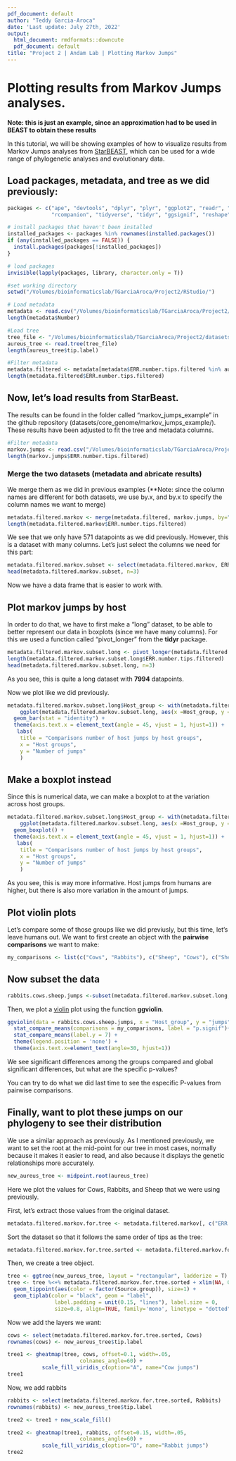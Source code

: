 ```yaml
---
pdf_document: default
author: "Teddy Garcia-Aroca"
date: 'Last update: July 27th, 2022'
output:
  html_document: rmdformats::downcute
  pdf_document: default
title: "Project 2 | Andam Lab | Plotting Markov Jumps"
---
```


# Plotting results from Markov Jumps analyses.

**Note: this is just an example, since an approximation had to be used in BEAST to obtain these results**

In this tutorial, we will be showing examples of how to visualize results from Markov Jumps analyses from [StarBEAST](https://taming-the-beast.org/tutorials/StarBeast-Tutorial/), which can be used for a wide range of phylogenetic analyses and evolutionary data.

## Load packages, metadata, and tree as we did previously:
  
```r
packages <- c("ape", "devtools", "dplyr", "plyr", "ggplot2", "readr", "ggpubr","ggnewscale",
              "rcompanion", "tidyverse", "tidyr", "ggsignif", "reshape", "ggtree", "phytools", "gridExtra")

# install packages that haven't been installed
installed_packages <- packages %in% rownames(installed.packages())
if (any(installed_packages == FALSE)) {
  install.packages(packages[!installed_packages])
}

# load packages
invisible(lapply(packages, library, character.only = T))

#set working directory
setwd("/Volumes/bioinformaticslab/TGarciaAroca/Project2/RStudio/")

# Load metadata
metadata <- read.csv("/Volumes/bioinformaticslab/TGarciaAroca/Project2/metadata/metadata.csv", sep=",", header=T)
length(metadata$Number)

#Load tree
tree_file <- "/Volumes/bioinformaticslab/TGarciaAroca/Project2/datasets/core_genome/raxml/RAxML_bestTree.aureus_raxml_out"
aureus_tree <- read.tree(tree_file)
length(aureus_tree$tip.label)

#Filter metadata
metadata.filtered <- metadata[metadata$ERR.number.tips.filtered %in% aureus_tree$tip.label,] #Extract 
length(metadata.filtered$ERR.number.tips.filtered)

```

## Now, let's load results from **StarBeas**t.

The results can be found in the folder called "markov_jumps_example" in the github repository (datasets/core_genome/markov_jumps_example/). These results have been adjusted to fit the tree and metadata columns.

```r
#Filter metadata
markov.jumps <- read.csv("/Volumes/bioinformaticslab/TGarciaAroca/Project2/datasets/core_genome/markov_jumps_example/aureus_markov_jumps.example.data.csv")
length(markov.jumps$ERR.number.tips.filtered)
```

### Merge the two datasets (metadata and abricate results)

We merge them as we did in previous examples (**Note: since the column names are different for both datasets, we use by.x, and by.x to specify the column names we want to merge)

```r
metadata.filtered.markov <- merge(metadata.filtered, markov.jumps, by="ERR.number.tips.filtered")
length(metadata.filtered.markov$ERR.number.tips.filtered)
```

We see that we only have 571 datapoints as we did previously. However, this is a dataset with many columns. Let's just select the columns we need for this part:

```r
metadata.filtered.markov.subset <- select(metadata.filtered.markov, ERR.number.tips.filtered, Source.group, Human, Pigs, Cows, Goats, Birds, Rabbits,Sheep, Horses, Rodents, Carnivora,Bat, Marine, Unknown, Unclassified)
head(metadata.filtered.markov.subset, n=3)
```

Now we have a data frame that is easier to work with.

## Plot markov jumps by host

In order to do that, we have to first make a "long" dataset, to be able to better represent our data in boxplots (since we have many columns). For this we used a function called "pivot_longer" from the **tidyr** package.

```r
metadata.filtered.markov.subset.long <- pivot_longer(metadata.filtered.markov.subset, cols=3:16, names_to = "Host_group", values_to = "jumps")
length(metadata.filtered.markov.subset.long$ERR.number.tips.filtered)
head(metadata.filtered.markov.subset.long, n=3)
```

As you see, this is quite a long dataset with **7994** datapoints.

Now we plot like we did previously.

```r
metadata.filtered.markov.subset.long$Host_group <- with(metadata.filtered.markov.subset.long, reorder(Host_group, -jumps))
	ggplot(metadata.filtered.markov.subset.long, aes(x =Host_group, y = jumps, fill=Host_group)) + 
  geom_bar(stat = "identity") +
  theme(axis.text.x = element_text(angle = 45, vjust = 1, hjust=1)) + 
   labs(
    title = "Comparisons number of host jumps by host groups",
    x = "Host groups",
    y = "Number of jumps"
    )
```

## Make a boxplot instead

Since this is numerical data, we can make a boxplot to at the variation across host groups.

```r
metadata.filtered.markov.subset.long$Host_group <- with(metadata.filtered.markov.subset.long, reorder(Host_group, -jumps))
	ggplot(metadata.filtered.markov.subset.long, aes(x =Host_group, y = jumps, fill=Host_group)) + 
  geom_boxplot() +
  theme(axis.text.x = element_text(angle = 45, vjust = 1, hjust=1)) + 
   labs(
    title = "Comparisons number of host jumps by host groups",
    x = "Host groups",
    y = "Number of jumps"
    )
```

As you see, this is way more informative. Host jumps from humans are higher, but there is also more variation in the amount of jumps.

## Plot violin plots

Let's compare some of those groups like we did previusly, but this time, let's leave humans out. We want to first create an object with the **pairwise comparisons** we want to make:

```r
my_comparisons <- list(c("Cows", "Rabbits"), c("Sheep", "Cows"), c("Sheep", "Rabbits") )
```

## Now subset the data

```r
rabbits.cows.sheep.jumps <-subset(metadata.filtered.markov.subset.long, Host_group==c("Cows", "Rabbits","Sheep"))
```

Then, we plot a [violin](https://mode.com/blog/violin-plot-examples/) plot using the function **ggviolin**.

```r
ggviolin(data = rabbits.cows.sheep.jumps, x = "Host_group", y = "jumps", fill = "Host_group", color="Host_group", add = "boxplot", add.params = list(fill = "white"))+
  stat_compare_means(comparisons = my_comparisons, label = "p.signif")+ # Add significance levels
  stat_compare_means(label.y = 7) +                                      # Add global the p-value 
  theme(legend.position = 'none') +
  theme(axis.text.x=element_text(angle=30, hjust=1))
```

We see significant differences among the groups compared and global significant differences, but what are the specific p-values?

You can try to do what we did last time to see the especific P-values from pairwise comparisons.

## Finally, want to plot these jumps on our **phylogeny** to see their distribution

We use a similar approach as previously. As I mentioned previously, we want to set the root at the mid-point for our tree in most cases, normally because it makes it easier to read, and also because it displays the genetic relationships more accurately.

```r
new_aureus_tree <- midpoint.root(aureus_tree)
```

Here we plot the values for Cows, Rabbits, and Sheep that we were using previously.

First, let's extract those values from the original dataset.

```r
metadata.filtered.markov.for.tree <- metadata.filtered.markov[, c("ERR.number.tips.filtered", "Source.group", "Cows", "Rabbits", "Sheep")]
```

Sort the dataset so that it follows the same order of tips as the tree:

```r
metadata.filtered.markov.for.tree.sorted <- metadata.filtered.markov.for.tree[match(new_aureus_tree$tip.label, metadata.filtered.markov.for.tree$ERR.number.tips.filtered),]
```

Then, we create a tree object.

```r
tree <- ggtree(new_aureus_tree, layout = "rectangular", ladderize = T) 
tree <- tree %<+% metadata.filtered.markov.for.tree.sorted + xlim(NA, 0.8) +
  geom_tippoint(aes(color = factor(Source.group)), size=1) + 
  geom_tiplab(color = "black", geom = "label", 
               label.padding = unit(0.15, "lines"), label.size = 0, 
               size=0.8, align=TRUE, family='mono', linetype = "dotted", linesize = .2)
```

Now we add the layers we want:

```r
cows <- select(metadata.filtered.markov.for.tree.sorted, Cows)
rownames(cows) <- new_aureus_tree$tip.label

tree1 <- gheatmap(tree, cows, offset=0.1, width=.05,
                       colnames_angle=60) +
           scale_fill_viridis_c(option="A", name="Cow jumps")
tree1
```

Now, we add rabbits

```r
rabbits <- select(metadata.filtered.markov.for.tree.sorted, Rabbits)
rownames(rabbits) <- new_aureus_tree$tip.label

tree2 <- tree1 + new_scale_fill()

tree2 <- gheatmap(tree1, rabbits, offset=0.15, width=.05,
                       colnames_angle=60) +
           scale_fill_viridis_c(option="D", name="Rabbit jumps")
tree2
```
